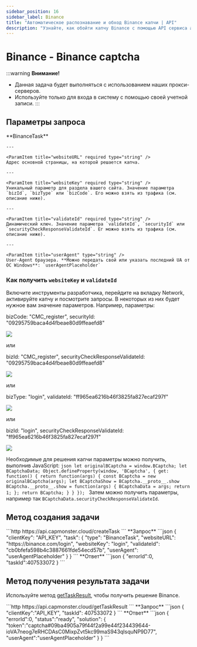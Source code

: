 ```yaml
---
sidebar_position: 16
sidebar_label: Binance
title: "Автоматическое распознавание и обход Binance капчи | API"
description: "Узнайте, как обойти капчу Binance с помощью API сервиса автоматического рапознавания и решения капч Capmonster Cloud!" 
---
```




# Binance - Binance captcha

<PriceBlockWrap>
  <PriceBlock title="Binance captcha" name="binanceToken"/>
</PriceBlockWrap>

:::warning **Внимание!**
* Данная задача будет выполняться с использованием наших прокси-серверов.
* Используйте только для входа в систему с помощью своей учетной записи.
:::

## Параметры запроса
<TabItem value="proxyless" label="CustomTask (без прокси)" default className="bordered-panel">
    <ParamItem title="type" required type="string" />
    **BinanceTask**

    ---

    <ParamItem title="websiteURL" required type="string" />
    Адрес основной страницы, на которой решается капча.

    ---

    <ParamItem title="websiteKey" required type="string" />
    Уникальный параметр для раздела вашего сайта. Значение параметра `bizId`, `bizType` или `bizCode`. Его можно взять из трафика (см. описание ниже).

    ---

    <ParamItem title="validateId" required type="string" />
    Динамический ключ. Значение параметра `validateId`, `securityId` или `securityCheckResponseValidateId`. Ег можно взять из трафика (см. описание ниже).

    ---

    <ParamItem title="userAgent" type="string" />
    User-Agent браузера. **Можно передать свой или указать последний UA от ОС Windows**: `userAgentPlaceholder`

</TabItem>


### Как получить `websiteKey` и `validateId`
Включите инструменты разработчика, перейдите на вкладку Network, активируйте капчу и посмотрите запросы. В некоторых из них будет нужное вам значение параметров. 
Например, параметры:

bizCode: "CMC_register",
securityId: "09295759baca4d4fbeae80d9ffeaefd8"

![](./images/binance/binance1.png) 

или 

bizId: "CMC_register", 
securityCheckResponseValidateId: "09295759baca4d4fbeae80d9ffeaefd8"

![](./images/binance/binance2.png) 

или 

bizType: "login",
validateId: "ff965ea6216b46f3825fa827ecaf297f"

![](./images/binance/binance3.png) 

или

bizId: "login",
securityCheckResponseValidateId: "ff965ea6216b46f3825fa827ecaf297f"

![](./images/binance/binance4.png)

Необходимые для решения капчи параметры можно получить, выполнив JavaScript: 
	```json
		let originalBCaptcha = window.BCaptcha;
		let BCaptchaData;
		Object.defineProperty(window, 'BCaptcha', {
			get: function() {
				return function(args) {
					const BCaptcha = new originalBCaptcha(args);
					let BCaptchaShow = BCaptcha.__proto__.show
					BCaptcha.__proto__.show = function(args) {
						BCaptchaData = args;
						return 1;
					};
					return BCaptcha;
				}
			}
		});
	```
Затем можно получить параметры, например так `BCaptchaData.securityCheckResponseValidateId`.


## Метод создания задачи
<TabItem value="proxyless" label="CustomTask (без прокси)" default className="method-panel">
	<MethodItem>
		```http
		https://api.capmonster.cloud/createTask
		```
	</MethodItem>
	<MethodDescription>
		**Запрос**
		```json
		{
			"clientKey": "API_KEY",
			"task": 
			{
				"type": "BinanceTask",
				"websiteURL": "https://binance.com/login",
				"websiteKey": "login",
				"validateId": "cb0bfefa598b4c3887661fde54ecd57b",
				"userAgent": "userAgentPlaceholder"
			}
		}
		```
		**Ответ**
		```json
		{
			"errorId":0,
			"taskId":407533072
		}
		```
	</MethodDescription>
</TabItem>


## Метод получения результата задачи
Используйте метод [getTaskResult](../api/methods/get-task-result.md), чтобы получить решение Binance.

<TabItem value="proxyless" label="CustomTask (без прокси)" default className="method-panel-full">
	<MethodItem>
		```http
		https://api.capmonster.cloud/getTaskResult
		```
	</MethodItem>
	<MethodDescription>
		**Запрос**
		```json
		{
			"clientKey":"API_KEY",
			"taskId": 407533072
		}
		```
		**Ответ**
		```json
		{
			"errorId":0,
			"status":"ready",
			"solution": 
			{
				"token":"captcha#09ba4905a79f44f2a99e44f234439644-ioVA7neog7eRHCDAsC0MixpZvt5kc99maS943qIsquNP9D77",
				"userAgent":"userAgentPlaceholder"
			}
		}
		```
	</MethodDescription>
</TabItem>